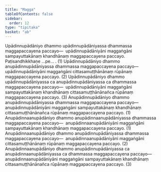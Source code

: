 ```yaml
---
title: "Magga"
tableOfContents: false
sidebar:
  order: 12
type: "tipitaka"
basket: "ab"
---
```



<DynamicBreadcrumb />

<Division number="78">

<Paragraph number="2720">
Upādinnupādāniyo dhammo upādinnupādāniyassa dhammassa maggapaccayena paccayo—  upādinnupādāniyāni maggaṅgāni sampayuttakānaṃ khandhānaṃ maggapaccayena paccayo. Paṭisandhikkhaṇe …pe… . (1)
</Paragraph>

<Paragraph number="2721">
Upādinnupādāniyo dhammo anupādinnupādāniyassa dhammassa maggapaccayena paccayo—  upādinnupādāniyāni maggaṅgāni cittasamuṭṭhānānaṃ rūpānaṃ maggapaccayena paccayo. (2)
</Paragraph>

<Paragraph number="2722">
Upādinnupādāniyo dhammo upādinnupādāniyassa ca anupādinnupādāniyassa ca dhammassa maggapaccayena paccayo—  upādinnupādāniyāni maggaṅgāni sampayuttakānaṃ khandhānaṃ cittasamuṭṭhānānañca rūpānaṃ maggapaccayena paccayo. (3)
</Paragraph>

<Paragraph number="2723">
Anupādinnupādāniyo dhammo anupādinnupādāniyassa dhammassa maggapaccayena paccayo—  anupādinnupādāniyāni maggaṅgāni sampayuttakānaṃ khandhānaṃ cittasamuṭṭhānānañca rūpānaṃ maggapaccayena paccayo. (1)
</Paragraph>

<Paragraph number="2724">
Anupādinnaanupādāniyo dhammo anupādinnaanupādāniyassa dhammassa maggapaccayena paccayo—  anupādinnaanupādāniyāni maggaṅgāni sampayuttakānaṃ khandhānaṃ maggapaccayena paccayo. (1)
</Paragraph>

<Paragraph number="2725">
Anupādinnaanupādāniyo dhammo anupādinnupādāniyassa dhammassa maggapaccayena paccayo—  anupādinnaanupādāniyāni maggaṅgāni cittasamuṭṭhānānaṃ rūpānaṃ maggapaccayena paccayo. (2)
</Paragraph>

<Paragraph number="2726">
Anupādinnaanupādāniyo dhammo anupādinnupādāniyassa ca anupādinnaanupādāniyassa ca dhammassa maggapaccayena paccayo—  anupādinnaanupādāniyāni maggaṅgāni sampayuttakānaṃ khandhānaṃ cittasamuṭṭhānānañca rūpānaṃ maggapaccayena paccayo. (3)
</Paragraph>
</Division>